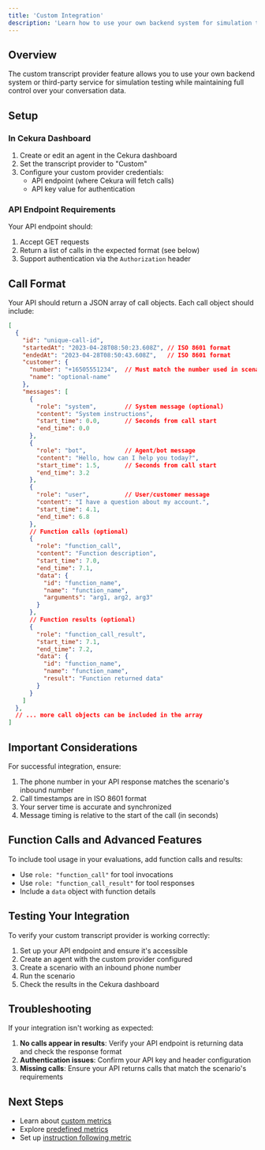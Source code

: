 ```yaml
---
title: 'Custom Integration'
description: 'Learn how to use your own backend system for simulation testing with Cekura by integrating a custom transcript provider.'
---
```


## Overview

The custom transcript provider feature allows you to use your own backend system or third-party service for simulation testing while maintaining full control over your conversation data.

## Setup

### In Cekura Dashboard

1. Create or edit an agent in the Cekura dashboard
2. Set the transcript provider to "Custom"
3. Configure your custom provider credentials:
   - API endpoint (where Cekura will fetch calls)
   - API key value for authentication

### API Endpoint Requirements

Your API endpoint should:

1. Accept GET requests
2. Return a list of calls in the expected format (see below)
3. Support authentication via the `Authorization` header

## Call Format

Your API should return a JSON array of call objects. Each call object should include:
```json
[
  {
    "id": "unique-call-id",
    "startedAt": "2023-04-28T08:50:23.608Z", // ISO 8601 format
    "endedAt": "2023-04-28T08:50:43.608Z",   // ISO 8601 format
    "customer": {
      "number": "+16505551234",  // Must match the number used in scenarios
      "name": "optional-name"
    },
    "messages": [
      {
        "role": "system",        // System message (optional)
        "content": "System instructions",
        "start_time": 0.0,       // Seconds from call start
        "end_time": 0.0
      },
      {
        "role": "bot",           // Agent/bot message
        "content": "Hello, how can I help you today?",
        "start_time": 1.5,       // Seconds from call start
        "end_time": 3.2
      },
      {
        "role": "user",          // User/customer message
        "content": "I have a question about my account.",
        "start_time": 4.1,
        "end_time": 6.8
      },
      // Function calls (optional)
      {
        "role": "function_call",
        "content": "Function description",
        "start_time": 7.0,
        "end_time": 7.1,
        "data": {
          "id": "function_name",
          "name": "function_name",
          "arguments": "arg1, arg2, arg3"
        }
      },
      // Function results (optional)
      {
        "role": "function_call_result",
        "start_time": 7.1,
        "end_time": 7.2,
        "data": {
          "id": "function_name",
          "name": "function_name",
          "result": "Function returned data"
        }
      }
    ]
  },
  // ... more call objects can be included in the array
]
```

## Important Considerations

For successful integration, ensure:

1. The phone number in your API response matches the scenario's inbound number
2. Call timestamps are in ISO 8601 format
3. Your server time is accurate and synchronized
4. Message timing is relative to the start of the call (in seconds)

## Function Calls and Advanced Features

To include tool usage in your evaluations, add function calls and results:

- Use `role: "function_call"` for tool invocations
- Use `role: "function_call_result"` for tool responses
- Include a `data` object with function details

## Testing Your Integration

To verify your custom transcript provider is working correctly:

1. Set up your API endpoint and ensure it's accessible
2. Create an agent with the custom provider configured
3. Create a scenario with an inbound phone number
4. Run the scenario
5. Check the results in the Cekura dashboard

## Troubleshooting

If your integration isn't working as expected:

1. **No calls appear in results**: Verify your API endpoint is returning data and check the response format
2. **Authentication issues**: Confirm your API key and header configuration
3. **Missing calls**: Ensure your API returns calls that match the scenario's requirements

## Next Steps
- Learn about [custom metrics](/documentation/key-concepts/metrics/custom-metrics)
- Explore [predefined metrics](/documentation/key-concepts/metrics/pre-defined-metrics)
- Set up [instruction following metric](/documentation/key-concepts/metrics/instruction-following-metric) 
